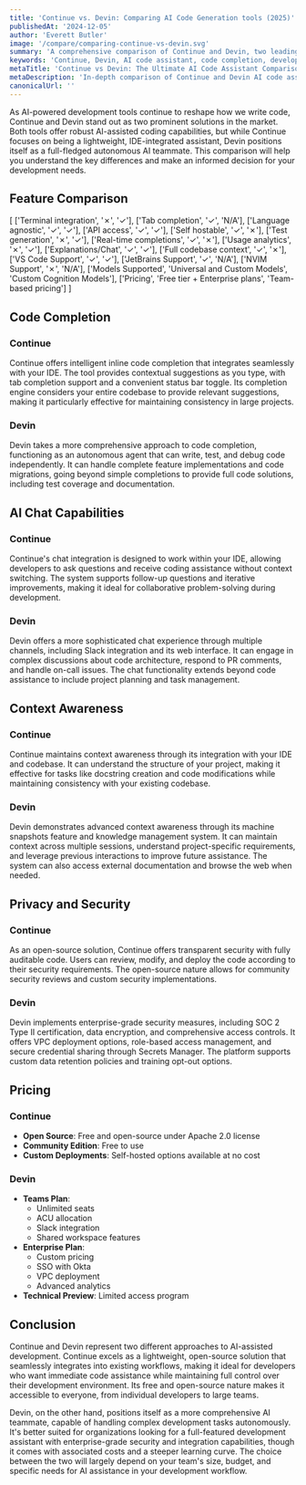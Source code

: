 ```yaml
---
title: 'Continue vs. Devin: Comparing AI Code Generation tools (2025)'
publishedAt: '2024-12-05'
author: 'Everett Butler'
image: '/compare/comparing-continue-vs-devin.svg'
summary: 'A comprehensive comparison of Continue and Devin, two leading AI-powered development tools, analyzing their features, capabilities, and use cases for modern software development teams.'
keywords: 'Continue, Devin, AI code assistant, code completion, developer tools, IDE integration, code generation, AI programming, software development'
metaTitle: 'Continue vs Devin: The Ultimate AI Code Assistant Comparison (2025)'
metaDescription: 'In-depth comparison of Continue and Devin AI code assistants, covering features, pricing, and capabilities to help developers choose the right tool for their needs.'
canonicalUrl: ''
---
```


As AI-powered development tools continue to reshape how we write code, Continue and Devin stand out as two prominent solutions in the market. Both tools offer robust AI-assisted coding capabilities, but while Continue focuses on being a lightweight, IDE-integrated assistant, Devin positions itself as a full-fledged autonomous AI teammate. This comparison will help you understand the key differences and make an informed decision for your development needs.

## Feature Comparison

[
    ['Terminal integration', '✗', '✓'],
    ['Tab completion', '✓', 'N/A'],
    ['Language agnostic', '✓', '✓'],
    ['API access', '✓', '✓'],
    ['Self hostable', '✓', '✗'],
    ['Test generation', '✗', '✓'],
    ['Real-time completions', '✓', '✗'],
    ['Usage analytics', '✗', '✓'],
    ['Explanations/Chat', '✓', '✓'],
    ['Full codebase context', '✓', '✗'],
    ['VS Code Support', '✓', '✓'],
    ['JetBrains Support', '✓', 'N/A'],
    ['NVIM Support', '✗', 'N/A'],
    ['Models Supported', 'Universal and Custom Models', 'Custom Cognition Models'],
    ['Pricing', 'Free tier + Enterprise plans', 'Team-based pricing']
]

## Code Completion

### Continue
Continue offers intelligent inline code completion that integrates seamlessly with your IDE. The tool provides contextual suggestions as you type, with tab completion support and a convenient status bar toggle. Its completion engine considers your entire codebase to provide relevant suggestions, making it particularly effective for maintaining consistency in large projects.

### Devin
Devin takes a more comprehensive approach to code completion, functioning as an autonomous agent that can write, test, and debug code independently. It can handle complete feature implementations and code migrations, going beyond simple completions to provide full code solutions, including test coverage and documentation.

## AI Chat Capabilities

### Continue
Continue's chat integration is designed to work within your IDE, allowing developers to ask questions and receive coding assistance without context switching. The system supports follow-up questions and iterative improvements, making it ideal for collaborative problem-solving during development.

### Devin
Devin offers a more sophisticated chat experience through multiple channels, including Slack integration and its web interface. It can engage in complex discussions about code architecture, respond to PR comments, and handle on-call issues. The chat functionality extends beyond code assistance to include project planning and task management.

## Context Awareness

### Continue
Continue maintains context awareness through its integration with your IDE and codebase. It can understand the structure of your project, making it effective for tasks like docstring creation and code modifications while maintaining consistency with your existing codebase.

### Devin
Devin demonstrates advanced context awareness through its machine snapshots feature and knowledge management system. It can maintain context across multiple sessions, understand project-specific requirements, and leverage previous interactions to improve future assistance. The system can also access external documentation and browse the web when needed.

## Privacy and Security

### Continue
As an open-source solution, Continue offers transparent security with fully auditable code. Users can review, modify, and deploy the code according to their security requirements. The open-source nature allows for community security reviews and custom security implementations.

### Devin
Devin implements enterprise-grade security measures, including SOC 2 Type II certification, data encryption, and comprehensive access controls. It offers VPC deployment options, role-based access management, and secure credential sharing through Secrets Manager. The platform supports custom data retention policies and training opt-out options.

## Pricing

### Continue
- **Open Source**: Free and open-source under Apache 2.0 license
- **Community Edition**: Free to use
- **Custom Deployments**: Self-hosted options available at no cost

### Devin
- **Teams Plan**:
  - Unlimited seats
  - ACU allocation
  - Slack integration
  - Shared workspace features
- **Enterprise Plan**:
  - Custom pricing
  - SSO with Okta
  - VPC deployment
  - Advanced analytics
- **Technical Preview**: Limited access program

## Conclusion

Continue and Devin represent two different approaches to AI-assisted development. Continue excels as a lightweight, open-source solution that seamlessly integrates into existing workflows, making it ideal for developers who want immediate code assistance while maintaining full control over their development environment. Its free and open-source nature makes it accessible to everyone, from individual developers to large teams.

Devin, on the other hand, positions itself as a more comprehensive AI teammate, capable of handling complex development tasks autonomously. It's better suited for organizations looking for a full-featured development assistant with enterprise-grade security and integration capabilities, though it comes with associated costs and a steeper learning curve. The choice between the two will largely depend on your team's size, budget, and specific needs for AI assistance in your development workflow.
